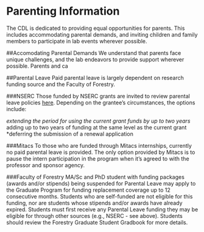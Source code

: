 # Parenting Information {-#labmedia}
The CDL is dedicated to providing equal opportunities for parents. This includes accommodating parental demands, and inviting children and family members to participate in lab events wherever possible.

##Accomodating Parental Demands
We understand that parents face unique challenges, and the lab endeavors to provide support wherever possible. Parents and ca

##Parental Leave
Paid parental leave is largely dependent on research funding source and the Faculty of Forestry. 

###NSERC
Those funded by NSERC grants are invited to review parental leave policies [here](https://www.nserc-crsng.gc.ca/NSERC-CRSNG/policies-politiques/Wleave-Fconges_eng.asp). Depending on the grantee’s circumstances, the options include:

*extending the period for using the current grant funds by up to two years
*adding up to two years of funding at the same level as the current grant
*deferring the submission of a renewal application

###Mitacs
To those who are funded through Mitacs internships, currently no paid parental leave is provided. The only option provided by Mitacs is to pause the intern participation in the program when it's agreed to with the professor and sponsor agency.

###Faculty of Forestry
MA/Sc and PhD student with funding packages (awards and/or stipends) being suspended for Parental Leave may apply to the Graduate Program for funding replacement coverage up to 12 consecutive months. Students who are self-funded are not eligible for this funding, nor are students whose stipends and/or awards have already expired. Students must first receive any Parental Leave funding they may be eligible for through other sources (e.g., NSERC - see above). Students should review the Forestry Graduate Student Gradbook for more details. 





## 

